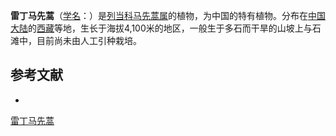 {{Speciesbox
| name = 雷丁马先蒿
| status = 
| status_system = 
| image =
| genus = Pedicularis
| species = retingensis
| authority = Tsoong
}}

'''雷丁马先蒿'''（[[学名|学名]]：{{lang|la|''Pedicularis retingensis''}}）是[[列当科|列当科]][[马先蒿属|马先蒿属]]的植物，为中国的特有植物。分布在[[中国大陆|中国大陆]]的[[西藏|西藏]]等地，生长于海拔4,100米的地区，一般生于多石而干旱的山坡上与石滩中，目前尚未由人工引种栽培。

== 参考文献 ==
<div class="references-small">
* {{cite web| url =http://www.bioinfo.cn/db05/KmzwSpecies.php?action=view&id=21450| title =雷丁马先蒿| work =《中国高等植物数据库全库》| publisher =中国科学院微生物研究所| author =昆明植物研究所| accessdate =2009-02-25}}{{dead link|date=2018年5月 |bot=InternetArchiveBot |fix-attempted=yes }}
</div>
{{Taxonbar|from=Q15231191}}

[[Category:马先蒿属|雷丁马先蒿]]


{{植物小作品}}